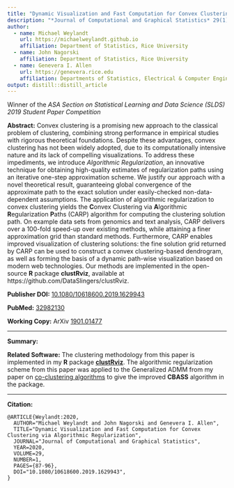 ```yaml
---
title: "Dynamic Visualization and Fast Computation for Convex Clustering via Algorithmic Regularization"
description: "*Journal of Computational and Graphical Statistics* 29(1), pp. 87-96. 2020"
author:
  - name: Michael Weylandt
    url: https://michaelweylandt.github.io
    affiliation: Department of Statistics, Rice University
  - name: John Nagorski
    affiliation: Department of Statistics, Rice University
  - name: Genevera I. Allen
    url: https://genevera.rice.edu
    affiliation: Departments of Statistics, Electrical & Computer Engineering, and Computer Science, Rice University
output: distill::distill_article
---
```


Winner of the *ASA Section on Statistical Learning and Data Science (SLDS) 2019 Student Paper Competition*

**Abstract:** Convex clustering is a promising new approach to the classical problem of clustering, combining strong performance in empirical studies with rigorous theoretical foundations. Despite these advantages, convex clustering has not been widely adopted, due to its computationally intensive nature and its lack of compelling visualizations. To address these impediments, we introduce *Algorithmic Regularization*, an innovative technique for obtaining high-quality estimates of regularization paths using an iterative one-step approximation scheme. We justify our approach with a novel theoretical result, guaranteeing global convergence of the approximate path to the exact solution under easily-checked non-data-dependent assumptions. The application of algorithmic regularization to convex clustering yields the **C**onvex Clustering via **A**lgorithmic **R**egularization **P**aths (CARP) algorithm for computing the clustering solution path. On example data sets from genomics and text analysis, CARP delivers over a 100-fold speed-up over existing methods, while attaining a finer approximation grid than standard methods. Furthermore, CARP enables improved visualization of clustering solutions: the fine solution grid returned by CARP can be used to construct a convex clustering-based dendrogram, as well as forming the basis of a dynamic path-wise visualization based on modern web technologies. Our methods are implemented in the open-source **R** package **clustRviz**, available at https://github.com/DataSlingers/clustRviz.

**Publisher DOI:** [10.1080/10618600.2019.1629943](https://doi.org/10.1080/10618600.2019.1629943)

**PubMed:** [32982130](https://pubmed.ncbi.nlm.nih.gov/32982130/)

**Working Copy:** ArXiv [1901.01477](https://arxiv.org/abs/1901.01477)

<hr>

**Summary:** 

**Related Software:** The clustering methodology from this paper is implemented in my **R** package [**clustRviz**](../software/clustRviz.html). The algorithmic regularization scheme from this paper was applied to the Generalized ADMM from my paper on [co-clustering algorithms](coclustering_algs.html) to give the improved **CBASS** algorithm in the package.

<hr>

**Citation:**

```
@ARTICLE{Weylandt:2020,
  AUTHOR="Michael Weylandt and John Nagorski and Genevera I. Allen",
  TITLE="Dynamic Visualization and Fast Computation for Convex Clustering via Algorithmic Regularization",
  JOURNAL="Journal of Computational and Graphical Statistics",
  YEAR=2020,
  VOLUME=29,
  NUMBER=1,
  PAGES={87-96},
  DOI="10.1080/10618600.2019.1629943",
}
```
